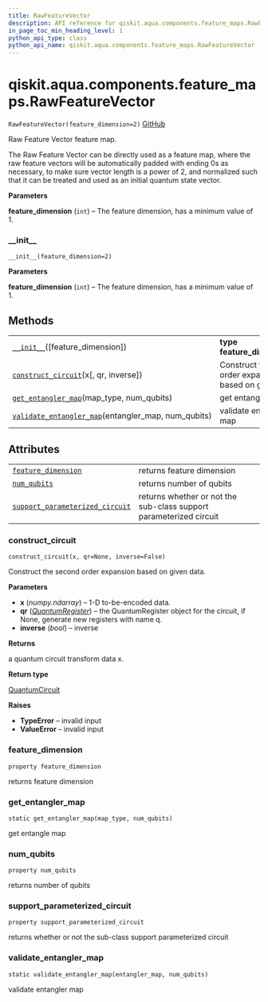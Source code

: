 ```yaml
---
title: RawFeatureVector
description: API reference for qiskit.aqua.components.feature_maps.RawFeatureVector
in_page_toc_min_heading_level: 1
python_api_type: class
python_api_name: qiskit.aqua.components.feature_maps.RawFeatureVector
---
```


<span id="qiskit-aqua-components-feature-maps-rawfeaturevector" />

# qiskit.aqua.components.feature\_maps.RawFeatureVector

<span id="qiskit.aqua.components.feature_maps.RawFeatureVector" />

`RawFeatureVector(feature_dimension=2)` [GitHub](https://github.com/qiskit-community/qiskit-aqua/tree/stable/0.8/qiskit/aqua/components/feature_maps/raw_feature_vector.py "view source code")

Raw Feature Vector feature map.

The Raw Feature Vector can be directly used as a feature map, where the raw feature vectors will be automatically padded with ending 0s as necessary, to make sure vector length is a power of 2, and normalized such that it can be treated and used as an initial quantum state vector.

**Parameters**

**feature\_dimension** (`int`) – The feature dimension, has a minimum value of 1.

### \_\_init\_\_

<span id="qiskit.aqua.components.feature_maps.RawFeatureVector.__init__" />

`__init__(feature_dimension=2)`

**Parameters**

**feature\_dimension** (`int`) – The feature dimension, has a minimum value of 1.

## Methods

|                                                                                                                                                                                                                     |                                                           |
| ------------------------------------------------------------------------------------------------------------------------------------------------------------------------------------------------------------------- | --------------------------------------------------------- |
| [`__init__`](#qiskit.aqua.components.feature_maps.RawFeatureVector.__init__ "qiskit.aqua.components.feature_maps.RawFeatureVector.__init__")(\[feature\_dimension])                                                 | **type feature\_dimension**`int`                          |
| [`construct_circuit`](#qiskit.aqua.components.feature_maps.RawFeatureVector.construct_circuit "qiskit.aqua.components.feature_maps.RawFeatureVector.construct_circuit")(x\[, qr, inverse])                          | Construct the second order expansion based on given data. |
| [`get_entangler_map`](#qiskit.aqua.components.feature_maps.RawFeatureVector.get_entangler_map "qiskit.aqua.components.feature_maps.RawFeatureVector.get_entangler_map")(map\_type, num\_qubits)                     | get entangle map                                          |
| [`validate_entangler_map`](#qiskit.aqua.components.feature_maps.RawFeatureVector.validate_entangler_map "qiskit.aqua.components.feature_maps.RawFeatureVector.validate_entangler_map")(entangler\_map, num\_qubits) | validate entangler map                                    |

## Attributes

|                                                                                                                                                                                                             |                                                                    |
| ----------------------------------------------------------------------------------------------------------------------------------------------------------------------------------------------------------- | ------------------------------------------------------------------ |
| [`feature_dimension`](#qiskit.aqua.components.feature_maps.RawFeatureVector.feature_dimension "qiskit.aqua.components.feature_maps.RawFeatureVector.feature_dimension")                                     | returns feature dimension                                          |
| [`num_qubits`](#qiskit.aqua.components.feature_maps.RawFeatureVector.num_qubits "qiskit.aqua.components.feature_maps.RawFeatureVector.num_qubits")                                                          | returns number of qubits                                           |
| [`support_parameterized_circuit`](#qiskit.aqua.components.feature_maps.RawFeatureVector.support_parameterized_circuit "qiskit.aqua.components.feature_maps.RawFeatureVector.support_parameterized_circuit") | returns whether or not the sub-class support parameterized circuit |

### construct\_circuit

<span id="qiskit.aqua.components.feature_maps.RawFeatureVector.construct_circuit" />

`construct_circuit(x, qr=None, inverse=False)`

Construct the second order expansion based on given data.

**Parameters**

*   **x** (*numpy.ndarray*) – 1-D to-be-encoded data.
*   **qr** ([*QuantumRegister*](qiskit.circuit.QuantumRegister "qiskit.circuit.QuantumRegister")) – the QuantumRegister object for the circuit, if None, generate new registers with name q.
*   **inverse** (*bool*) – inverse

**Returns**

a quantum circuit transform data x.

**Return type**

[QuantumCircuit](qiskit.circuit.QuantumCircuit "qiskit.circuit.QuantumCircuit")

**Raises**

*   **TypeError** – invalid input
*   **ValueError** – invalid input

### feature\_dimension

<span id="qiskit.aqua.components.feature_maps.RawFeatureVector.feature_dimension" />

`property feature_dimension`

returns feature dimension

### get\_entangler\_map

<span id="qiskit.aqua.components.feature_maps.RawFeatureVector.get_entangler_map" />

`static get_entangler_map(map_type, num_qubits)`

get entangle map

### num\_qubits

<span id="qiskit.aqua.components.feature_maps.RawFeatureVector.num_qubits" />

`property num_qubits`

returns number of qubits

### support\_parameterized\_circuit

<span id="qiskit.aqua.components.feature_maps.RawFeatureVector.support_parameterized_circuit" />

`property support_parameterized_circuit`

returns whether or not the sub-class support parameterized circuit

### validate\_entangler\_map

<span id="qiskit.aqua.components.feature_maps.RawFeatureVector.validate_entangler_map" />

`static validate_entangler_map(entangler_map, num_qubits)`

validate entangler map

